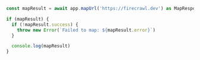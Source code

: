 ```js Node
const mapResult = await app.mapUrl('https://firecrawl.dev') as MapResponse;

if (mapResult) {
  if (!mapResult.success) {
    throw new Error(`Failed to map: ${mapResult.error}`)
  }

  console.log(mapResult)
}
```
